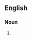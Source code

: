 ==English==

===Noun===
{{en-noun|head=[[full]] [[bird]] [[colonel]]}}

# {{alternative form of|bird colonel|lang=en}}